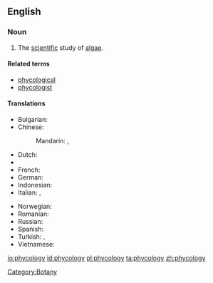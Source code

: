 ==English==
{{wikipedia}}

===Noun===
{{en-noun|-}}

# The [[scientific]] study of [[algae]].

====Related terms====
* [[phycological]]
* [[phycologist]]

====Translations====
{{trans-top|study of algae}}
* Bulgarian: {{t|bg|алгология}}
* Chinese:
*: Mandarin: {{t|zh|藻類學|sc=Hani}}, {{t|zh|藻类学|tr=zǎolèixué|sc=Hani}}
* Dutch: {{t|nl|fycologie|f}}
* {{trreq|Finnish}}
* French: {{t+|fr|phycologie}}
* German: {{t+|de|Phykologie|f}}
* Indonesian: {{t-|id|fikologi|xs=Indonesian}}
* Italian: {{t+|it|algologia|f}},  {{t-|it|ficologia|f}}
{{trans-mid}}
* Norwegian: {{t|no|fykologi}}
* Romanian: {{t-|ro|ficologie|f}}
* Russian: {{t|ru|альгология||m}}
* Spanish: {{t+|es|ficología|f}}
* Turkish: {{t-|tr|fikoloji}},  {{t-|tr|algoloji}}
* Vietnamese: {{t+|vi|thuộc tảo|xs=Vietnamese}}
{{trans-bottom}}

[[Category:Botany]]

[[io:phycology]]
[[id:phycology]]
[[pl:phycology]]
[[ta:phycology]]
[[zh:phycology]]